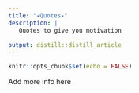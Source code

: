 ```yaml
---
title: "⭒Quotes⭒"
description: |
   Quotes to give you motivation

output: distill::distill_article
---
```


```r
knitr::opts_chunk$set(echo = FALSE)
```

Add more info here



